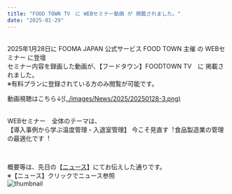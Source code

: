 ```yaml
---
title: "FOOD TOWN TV　に WEBセミナー動画 が 掲載されました。"
date: "2025-01-29"
---
```

<br />
2025年1月28日に
FOOMA JAPAN 公式サービス FOOD TOWN 主催 の WEBセミナー に登壇
<br />
セミナー内容を録画した動画が、【フードタウン】FOODTOWN TV　に 掲載されました。
<br />
※有料プランに登録されている方のみ閲覧が可能です。

動画視聴はこちら↓[!(../images/News/2025/20250128-3.png)](https://food-town.jp/customer/seminar/detail/72)
<br />
<br />

WEBセミナー　全体のテーマは、
<br />
【導⼊事例から学ぶ温度管理・⼊退室管理】
今こそ⾒直す︕⾷品製造業の管理の最適化です︕

<br />

概要等は、先日の【[ニュース](https://bcore.biz/news/2025-01-08)】にてお伝えした通りです。<br />
※【ニュース】クリックでニュース参照
<br />
![thumbnail](../images/News/2025/20250128-2.png)

